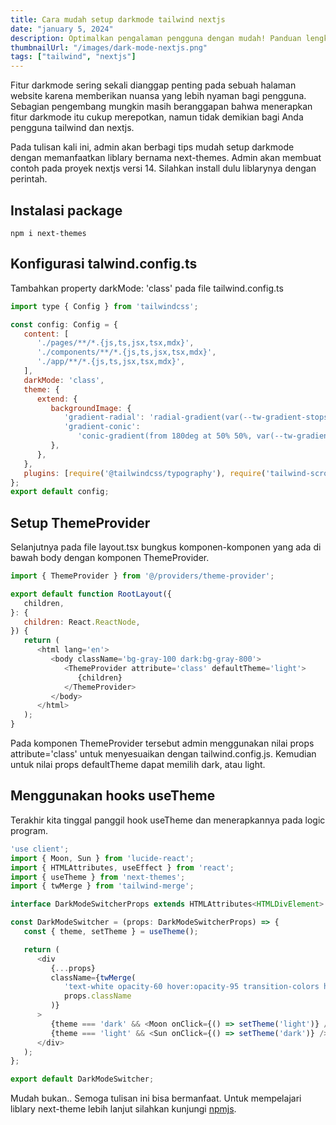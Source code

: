 ```yaml
---
title: Cara mudah setup darkmode tailwind nextjs
date: "january 5, 2024"
description: Optimalkan pengalaman pengguna dengan mudah! Panduan lengkap web developer untuk mengatur dark mode pada situs menggunakan Tailwind CSS dan Next.js.
thumbnailUrl: "/images/dark-mode-nextjs.png"
tags: ["tailwind", "nextjs"]
---
```


Fitur darkmode sering sekali dianggap penting pada sebuah halaman website karena memberikan nuansa yang lebih nyaman bagi pengguna.
Sebagian pengembang mungkin masih beranggapan bahwa menerapkan fitur darkmode itu cukup merepotkan, namun tidak demikian bagi Anda pengguna tailwind dan nextjs.

Pada tulisan kali ini, admin akan berbagi tips mudah setup darkmode dengan memanfaatkan liblary bernama next-themes. Admin akan membuat contoh pada proyek nextjs versi 14.
Silahkan install dulu liblarynya dengan perintah.

## Instalasi package

```npm
npm i next-themes
```

## Konfigurasi talwind.config.ts

Tambahkan property darkMode: 'class' pada file tailwind.config.ts

```javascript
import type { Config } from 'tailwindcss';

const config: Config = {
   content: [
      './pages/**/*.{js,ts,jsx,tsx,mdx}',
      './components/**/*.{js,ts,jsx,tsx,mdx}',
      './app/**/*.{js,ts,jsx,tsx,mdx}',
   ],
   darkMode: 'class',
   theme: {
      extend: {
         backgroundImage: {
            'gradient-radial': 'radial-gradient(var(--tw-gradient-stops))',
            'gradient-conic':
               'conic-gradient(from 180deg at 50% 50%, var(--tw-gradient-stops))',
         },
      },
   },
   plugins: [require('@tailwindcss/typography'), require('tailwind-scrollbar')],
};
export default config;
```

## Setup ThemeProvider

Selanjutnya pada file layout.tsx bungkus komponen-komponen yang ada di bawah body dengan komponen ThemeProvider.

```javascript
import { ThemeProvider } from '@/providers/theme-provider';

export default function RootLayout({
   children,
}: {
   children: React.ReactNode,
}) {
   return (
      <html lang='en'>
         <body className='bg-gray-100 dark:bg-gray-800'>
            <ThemeProvider attribute='class' defaultTheme='light'>
               {children}
            </ThemeProvider>
         </body>
      </html>
   );
}
```

Pada komponen ThemeProvider tersebut admin menggunakan nilai props attribute='class' untuk menyesuaikan dengan tailwind.config.js. Kemudian untuk nilai props defaultTheme dapat memilih dark, atau light.

## Menggunakan hooks useTheme

Terakhir kita tinggal panggil hook useTheme dan menerapkannya pada logic program.

```javascript
'use client';
import { Moon, Sun } from 'lucide-react';
import { HTMLAttributes, useEffect } from 'react';
import { useTheme } from 'next-themes';
import { twMerge } from 'tailwind-merge';

interface DarkModeSwitcherProps extends HTMLAttributes<HTMLDivElement> {}

const DarkModeSwitcher = (props: DarkModeSwitcherProps) => {
   const { theme, setTheme } = useTheme();

   return (
      <div
         {...props}
         className={twMerge(
            'text-white opacity-60 hover:opacity-95 transition-colors hover:animate-pulse duration-300 cursor-pointer',
            props.className
         )}
      >
         {theme === 'dark' && <Moon onClick={() => setTheme('light')} />}
         {theme === 'light' && <Sun onClick={() => setTheme('dark')} />}
      </div>
   );
};

export default DarkModeSwitcher;
```

Mudah bukan.. Semoga tulisan ini bisa bermanfaat. Untuk mempelajari liblary next-theme lebih lanjut silahkan kunjungi [npmjs](https://www.npmjs.com/package/next-themes).
